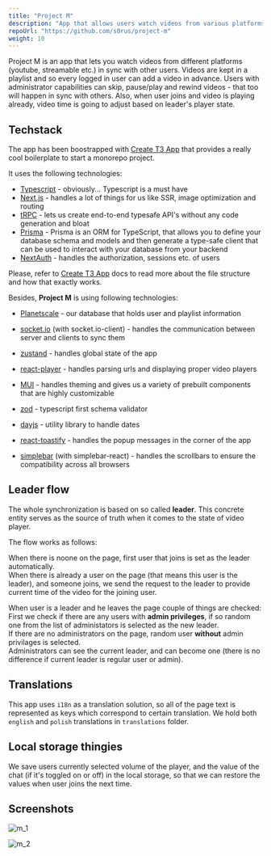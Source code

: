 ```yaml
---
title: "Project M"
description: "App that allows users watch videos from various platforms in sync."
repoUrl: "https://github.com/s0rus/project-m"
weight: 10
---
```


Project M is an app that lets you watch videos from different platforms (youtube, streamable etc.) in sync with other users. Videos are kept in a playlist and so every logged in user can add a video in advance. Users with administrator capabilities can skip, pause/play and rewind videos - that too will happen in sync with others. Also, when user joins and video is playing already, video time is going to adjust based on leader's player state.

## Techstack

The app has been boostrapped with [Create T3 App](https://create.t3.gg/) that provides a really cool boilerplate to start a monorepo project.

It uses the following technologies:

- [Typescript](https://www.typescriptlang.org/) - obviously... Typescript is a must have
- [Next.js](https://nextjs.org/) - handles a lot of things for us like SSR, image optimization and routing
- [tRPC](https://trpc.io/) - lets us create end-to-end typesafe API's without any code generation and bloat
- [Prisma](https://www.prisma.io/) - Prisma is an ORM for TypeScript, that allows you to define your database schema and models and then generate a type-safe client that can be used to interact with your database from your backend
- [NextAuth](https://next-auth.js.org/) - handles the authorization, sessions etc. of users

Please, refer to [Create T3 App](https://create.t3.gg/) docs to read more about the file structure and how that exactly works.

Besides, **Project M** is using following technologies:

- [Planetscale](https://planetscale.com/) - our database that holds user and playlist information

- [socket.io](https://socket.io/) (with socket.io-client) - handles the communication between server and clients to sync them

- [zustand](https://zustand-demo.pmnd.rs/) - handles global state of the app

- [react-player](https://www.npmjs.com/package/react-player) - handles parsing urls and displaying proper video players

- [MUI](https://mui.com/) - handles theming and gives us a variety of prebuilt components that are highly customizable

- [zod](https://github.com/colinhacks/zod) - typescript first schema validator

- [dayjs](https://day.js.org/) - utility library to handle dates

- [react-toastify](https://www.npmjs.com/package/react-toastify) - handles the popup messages in the corner of the app

- [simplebar](https://github.com/Grsmto/simplebar) (with simplebar-react) - handles the scrollbars to ensure the compatibility across all browsers

## Leader flow

The whole synchronization is based on so called **leader**. This concrete entity serves as the source of truth when it comes to the state of video player.

The flow works as follows:

When there is noone on the page, first user that joins is set as the leader automatically.  
When there is already a user on the page (that means this user is the leader), and someone joins, we send the request to the leader to provide current time of the video for the joining user.

When user is a leader and he leaves the page couple of things are checked:  
First we check if there are any users with **admin privileges**, if so random one from the list of administators is selected as the new leader.  
If there are no administrators on the page, random user **without** admin privilages is selected.  
Administrators can see the current leader, and can become one (there is no difference if current leader is regular user or admin).

## Translations

This app uses `i18n` as a translation solution, so all of the page text is represented as keys which correspond to certain translation. We hold both `english` and `polish` translations in `translations` folder.

## Local storage thingies

We save users currently selected volume of the player, and the value of the chat (if it's toggled on or off) in the local storage, so that we can restore the values when user joins the next time.

## Screenshots

![m_1](https://user-images.githubusercontent.com/45129985/229352797-e50df154-bc3d-451d-9163-229ec3267689.png)

![m_2](https://user-images.githubusercontent.com/45129985/229352727-142a0052-ab32-4328-b0a7-f2513eb32863.png)
